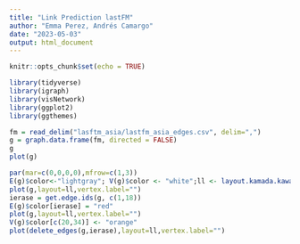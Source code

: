 ```yaml
---
title: "Link Prediction lastFM"
author: "Emma Perez, Andrés Camargo"
date: "2023-05-03"
output: html_document
---
```


```r
knitr::opts_chunk$set(echo = TRUE)
```

```r
library(tidyverse)
library(igraph)
library(visNetwork)
library(ggplot2)
library(ggthemes)

```

```r
fm = read_delim("lasftm_asia/lastfm_asia_edges.csv", delim=",")
g = graph.data.frame(fm, directed = FALSE)
g
plot(g)
```

```r
par(mar=c(0,0,0,0),mfrow=c(1,3))
E(g)$color<-"lightgray"; V(g)$color <- "white";ll <- layout.kamada.kawai(g)
plot(g,layout=ll,vertex.label="")
ierase = get.edge.ids(g, c(1,18))
E(g)$color[ierase] = "red"
plot(g,layout=ll,vertex.label="")
V(g)$color[c(20,34)] <- "orange"
plot(delete_edges(g,ierase),layout=ll,vertex.label="")


```

